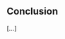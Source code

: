## Conclusion

[…]

<!--
- Future research:
	- Use fine tuned embeddings
	- look at topic saliency more specifically amongst left-wing and green voters, i.e. their own voters, as described by (2013 Lazarus, p. 226, 227)
	- further similarity measures
		- 2016 Heidarian
		- a more tried and tested / systematic approach: Word Mover’s Distance (2015 Kusner)
		- delve into more time series specific analysis
	- find more refined ways of measuring public salience of environmental topics, e.g. using news sources
	- look at other countries
	- what constitutes an “environmental” issue?
-->
